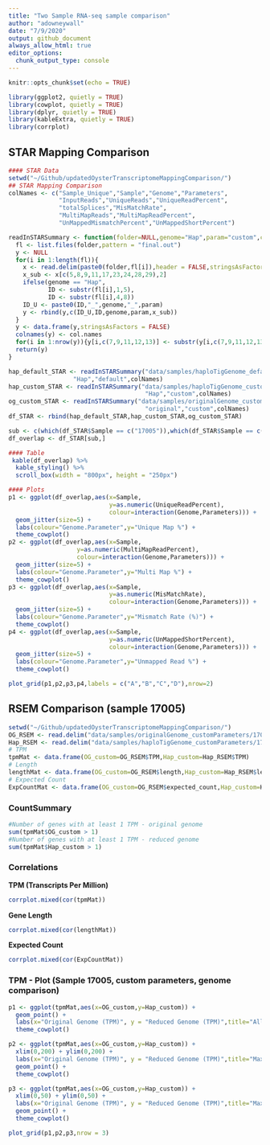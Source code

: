 ```yaml
---
title: "Two Sample RNA-seq sample comparison"
author: "adowneywall"
date: "7/9/2020"
output: github_document
always_allow_html: true
editor_options: 
  chunk_output_type: console
---
```


```r
knitr::opts_chunk$set(echo = TRUE)
```

```r
library(ggplot2, quietly = TRUE)
library(cowplot, quietly = TRUE)
library(dplyr, quietly = TRUE)
library(kableExtra, quietly = TRUE)
library(corrplot)
```
  
## STAR Mapping Comparison

```r
#### STAR Data
setwd("~/Github/updatedOysterTranscriptomeMappingComparison/")
## STAR Mapping Comparison
colNames <- c("Sample_Unique","Sample","Genome","Parameters",
              "InputReads","UniqueReads","UniqueReadPercent",
              "totalSplices","MisMatchRate",
              "MultiMapReads","MultiMapReadPercent",
              "UnMappedMismatchPercent","UnMappedShortPercent")

readInSTARSummary <- function(folder=NULL,genome="Hap",param="custom",col.names=NULL){
  fl <- list.files(folder,pattern = "final.out")
  y <- NULL
  for(i in 1:length(fl)){
    x <- read.delim(paste0(folder,fl[i]),header = FALSE,stringsAsFactors = FALSE)
    x_sub <- x[c(5,8,9,11,17,23,24,28,29),2]
    ifelse(genome == "Hap",
           ID <- substr(fl[i],1,5),
           ID <- substr(fl[i],4,8))
    ID_U <- paste0(ID,"_",genome,"_",param)
    y <- rbind(y,c(ID_U,ID,genome,param,x_sub))
  }
  y <- data.frame(y,stringsAsFactors = FALSE)
  colnames(y) <- col.names
  for(i in 1:nrow(y)){y[i,c(7,9,11,12,13)] <- substr(y[i,c(7,9,11,12,13)],1,4)}
  return(y)
}

hap_default_STAR <- readInSTARSummary("data/samples/haploTigGenome_defaultParameters/",
                  "Hap","default",colNames)
hap_custom_STAR <- readInSTARSummary("data/samples/haploTigGenome_customParameters/",
                                      "Hap","custom",colNames)
og_custom_STAR <- readInSTARSummary("data/samples/originalGenome_customParameters/",
                                      "original","custom",colNames)
df_STAR <- rbind(hap_default_STAR,hap_custom_STAR,og_custom_STAR)

sub <- c(which(df_STAR$Sample == c("17005")),which(df_STAR$Sample == c("17099")))
df_overlap <- df_STAR[sub,]
```

```r
#### Table
 kable(df_overlap) %>%
  kable_styling() %>%
  scroll_box(width = "800px", height = "250px")
```


```r
#### Plots
p1 <- ggplot(df_overlap,aes(x=Sample,
                            y=as.numeric(UniqueReadPercent),
                            colour=interaction(Genome,Parameters))) + 
  geom_jitter(size=5) +
  labs(colour="Genome.Parameter",y="Unique Map %") +
  theme_cowplot()
p2 <- ggplot(df_overlap,aes(x=Sample,
                   y=as.numeric(MultiMapReadPercent),
                   colour=interaction(Genome,Parameters))) + 
  geom_jitter(size=5) +
  labs(colour="Genome.Parameter",y="Multi Map %") +
  theme_cowplot()
p3 <- ggplot(df_overlap,aes(x=Sample,
                            y=as.numeric(MisMatchRate),
                            colour=interaction(Genome,Parameters))) + 
  geom_jitter(size=5) +
  labs(colour="Genome.Parameter",y="Mismatch Rate (%)") +
  theme_cowplot()
p4 <- ggplot(df_overlap,aes(x=Sample,
                            y=as.numeric(UnMappedShortPercent),
                            colour=interaction(Genome,Parameters))) + 
  geom_jitter(size=5) +
  labs(colour="Genome.Parameter",y="Unmapped Read %") +
  theme_cowplot()

plot_grid(p1,p2,p3,p4,labels = c("A","B","C","D"),nrow=2)
```

## RSEM Comparison (sample 17005)

```r
setwd("~/Github/updatedOysterTranscriptomeMappingComparison/")
OG_RSEM <- read.delim("data/samples/originalGenome_customParameters/17005_.genes.results.txt")
Hap_RSEM <- read.delim("data/samples/haploTigGenome_customParameters/17005.genes.results.txt")
# TPM
tpmMat <- data.frame(OG_custom=OG_RSEM$TPM,Hap_custom=Hap_RSEM$TPM)
# Length
lengthMat <- data.frame(OG_custom=OG_RSEM$length,Hap_custom=Hap_RSEM$length)
# Expected Count
ExpCountMat <- data.frame(OG_custom=OG_RSEM$expected_count,Hap_custom=Hap_RSEM$expected_count)

```

### CountSummary
```r
#Number of genes with at least 1 TPM - original genome
sum(tpmMat$OG_custom > 1)
#Number of genes with at least 1 TPM - reduced genome
sum(tpmMat$Hap_custom > 1)
```

### Correlations

**TPM (Transcripts Per Million)**
```r
corrplot.mixed(cor(tpmMat))
```

**Gene Length**
```r
corrplot.mixed(cor(lengthMat))
```

**Expected Count**
```r
corrplot.mixed(cor(ExpCountMat))
```

### TPM - Plot (Sample 17005, custom parameters, genome comparison)

```r
p1 <- ggplot(tpmMat,aes(x=OG_custom,y=Hap_custom)) + 
  geom_point() +
  labs(x="Original Genome (TPM)", y = "Reduced Genome (TPM)",title="All Loci") +
  theme_cowplot()

p2 <- ggplot(tpmMat,aes(x=OG_custom,y=Hap_custom)) + 
  xlim(0,200) + ylim(0,200) +
  labs(x="Original Genome (TPM)", y = "Reduced Genome (TPM)",title="Max 200") +
  geom_point() +
  theme_cowplot()

p3 <- ggplot(tpmMat,aes(x=OG_custom,y=Hap_custom)) + 
  xlim(0,50) + ylim(0,50) +
  labs(x="Original Genome (TPM)", y = "Reduced Genome (TPM)",title="Max 50") +
  geom_point() +
  theme_cowplot()

plot_grid(p1,p2,p3,nrow = 3)
```
